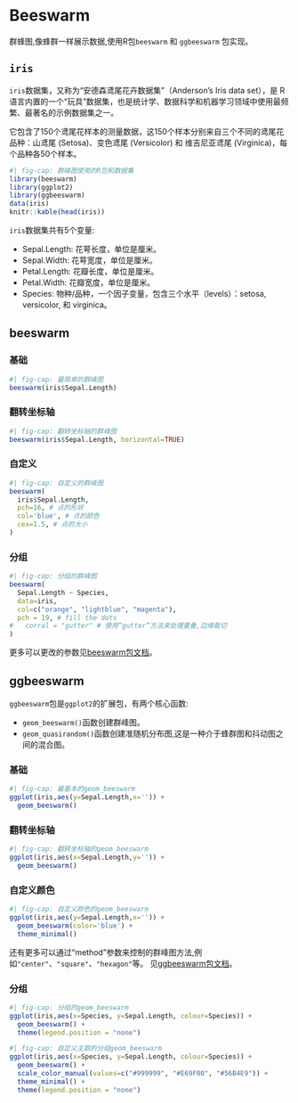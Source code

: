 # Beeswarm {#sec-beeswarm}

群蜂图,像蜂群一样展示数据,使用R包` beeswarm` 和 `ggbeeswarm` 包实现。

## `iris`

`iris`数据集，又称为“安德森鸢尾花卉数据集”（Anderson's Iris data set），是 R 语言内置的一个“玩具”数据集，也是统计学、数据科学和机器学习领域中使用最频繁、最著名的示例数据集之一。

它包含了150个鸢尾花样本的测量数据，这150个样本分别来自三个不同的鸢尾花品种：山鸢尾 (Setosa)、变色鸢尾 (Versicolor) 和 维吉尼亚鸢尾 (Virginica)，每个品种各50个样本。

```r
#| fig-cap: 群峰图使用的R包和数据集
library(beeswarm)
library(ggplot2)
library(ggbeeswarm)
data(iris)
knitr::kable(head(iris))
```

`iris`数据集共有5个变量:

- Sepal.Length: 花萼长度，单位是厘米。
- Sepal.Width: 花萼宽度，单位是厘米。
- Petal.Length: 花瓣长度，单位是厘米。
- Petal.Width: 花瓣宽度，单位是厘米。
- Species: 物种/品种，一个因子变量，包含三个水平（levels）：setosa, versicolor, 和 virginica。


## beeswarm

### 基础

```r
#| fig-cap: 最简单的群峰图
beeswarm(iris$Sepal.Length)
```

### 翻转坐标轴

```r
#| fig-cap: 翻转坐标轴的群峰图
beeswarm(iris$Sepal.Length, horizontal=TRUE)
```

### 自定义

```r
#| fig-cap: 自定义的群峰图
beeswarm(
  iris$Sepal.Length,
  pch=16, # 点的形状
  col='blue', # 点的颜色
  cex=1.5, # 点的大小
)
```

### 分组

```r
#| fig-cap: 分组的群峰图
beeswarm(
  Sepal.Length ~ Species, 
  data=iris,
  col=c("orange", "lightblue", "magenta"),
  pch = 19, # fill the dots
#   corral = "gutter" # 使用“gutter”方法来处理重叠,边缘裁切
)
```

更多可以更改的参数见[beeswarm包文档](https://cran.r-project.org/web/packages/beeswarm/beeswarm.pdf)。


## ggbeeswarm

`ggbeeswarm`包是`ggplot2`的扩展包，有两个核心函数:

- `geom_beeswarm()`函数创建群峰图。
- `geom_quasirandom()`函数创建准随机分布图,这是一种介于蜂群图和抖动图之间的混合图。

### 基础
```r
#| fig-cap: 最基本的geom_beeswarm
ggplot(iris,aes(y=Sepal.Length,x='')) +
  geom_beeswarm()
```

### 翻转坐标轴

```r
#| fig-cap: 翻转坐标轴的geom_beeswarm
ggplot(iris,aes(x=Sepal.Length,y='')) +
  geom_beeswarm()
```

### 自定义颜色

```r
#| fig-cap: 自定义颜色的geom_beeswarm
ggplot(iris,aes(y=Sepal.Length,x='')) +
  geom_beeswarm(color='blue') +
  theme_minimal()
```


还有更多可以通过“method”参数来控制的群峰图方法,例如`"center"`、`"square"`、`"hexagon"`等。 见[ggbeeswarm包文档](https://cran.r-project.org/web/packages/ggbeeswarm/ggbeeswarm.pdf)。

### 分组

```r
#| fig-cap: 分组的geom_beeswarm
ggplot(iris,aes(x=Species, y=Sepal.Length, colour=Species)) +
  geom_beeswarm() + 
  theme(legend.position = "none")
```

```r
#| fig-cap: 自定义主题的分组geom_beeswarm
ggplot(iris,aes(x=Species, y=Sepal.Length, colour=Species)) +
  geom_beeswarm() +
  scale_color_manual(values=c("#999999", "#E69F00", "#56B4E9")) +
  theme_minimal() + 
  theme(legend.position = "none")
```
